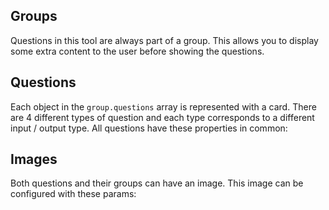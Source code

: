 
<Meta title="Questions/General" />

## Groups

Questions in this tool are always part of a group. This allows you to display some extra content to the user before showing the questions.

<ArgsTable of={QuestionGroupDoc} />

## Questions

Each object in the `group.questions` array is represented with a card. There are 4 different types of question and each type corresponds to a different input / output type. All questions have these properties in common:

<ArgsTable of={QuestionBaseDoc} />

## Images

Both questions and their groups can have an image. This image can be configured with these params:

<ArgsTable of={QuestionImageTypeDoc} />

